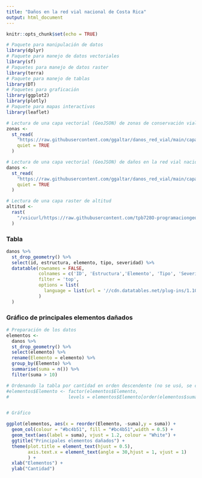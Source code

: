 ```yaml
---
title: "Daños en la red vial nacional de Costa Rica"
output: html_document
---
```


```r
knitr::opts_chunk$set(echo = TRUE)
```

```r
# Paquete para manipulación de datos
library(dplyr)
# Paquete para manejo de datos vectoriales
library(sf)
# Paquetes para manejo de datos raster
library(terra)
# Paquete para manejo de tablas
library(DT)
# Paquetes para graficación
library(ggplot2)
library(plotly)
# Paquete para mapas interactivos
library(leaflet)
```

```r
# Lectura de una capa vectorial (GeoJSON) de zonas de conservación vial
zonas <-
  st_read(
    "https://raw.githubusercontent.com/ggaltar/danos_red_vial/main/capas/zonas_conservacion_wgs84.geojson",
    quiet = TRUE
  )

# Lectura de una capa vectorial (GeoJSON) de daños en la red vial nacional
danos <-
  st_read(
    "https://raw.githubusercontent.com/ggaltar/danos_red_vial/main/capas/danos_wgs84.geojson",
    quiet = TRUE
  )

# Lectura de una capa raster de altitud
altitud <-
  rast(
    "/vsicurl/https://raw.githubusercontent.com/tpb728O-programaciongeoespacialr/2021ii/master/datos/worldclim/altitud.tif"
  )
```

### Tabla

```r
danos %>%
  st_drop_geometry() %>%
  select(id, estructura, elemento, tipo, severidad) %>%
  datatable(rownames = FALSE,
            colnames = c('ID', 'Estructura','Elemento', 'Tipo', 'Severidad'),
            filter = 'top',
            options = list(
              language = list(url = '//cdn.datatables.net/plug-ins/1.10.11/i18n/Spanish.json')
            )
  )
```

### Gráfico de principales elementos dañados

```r

# Preparación de los datos
elementos <-
  danos %>%
  st_drop_geometry() %>%
  select(elemento) %>%
  rename(Elemento = elemento) %>%
  group_by(Elemento) %>%
  summarise(suma = n()) %>%
  filter(suma > 10)

# Ordenando la tabla por cantidad en orden descendente (no se usó, se cambió por reorder() )
#elementos$Elemento <- factor(elementos$Elemento,
#                      levels = elementos$Elemento[order(elementos$suma, decreasing = TRUE)])


# Gráfico

ggplot(elementos, aes(x = reorder(Elemento, -suma),y = suma)) +
  geom_col(colour = "#bc4b51", fill = "#bc4b51",width = 0.5) +
  geom_text(aes(label = suma), vjust = 1.2, colour = "White") +
  ggtitle("Principales elementos dañados") +
  theme(plot.title = element_text(hjust = 0.5),
        axis.text.x = element_text(angle = 30,hjust = 1, vjust = 1)
        ) +
  xlab("Elementos") +
  ylab("Cantidad")

```